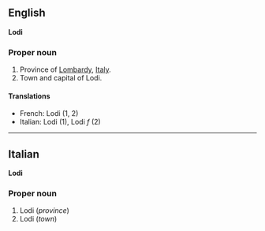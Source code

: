 ==English==
'''Lodi'''

===Proper noun===

#Province of [[Lombardy]], [[Italy]].
#Town and capital of Lodi.

====Translations====

*French: Lodi (1, 2)
*Italian: Lodi '' '' (1), Lodi ''f'' (2)

----

==Italian==
'''Lodi'''

===Proper noun===

#Lodi (''province'')
#Lodi (''town'')